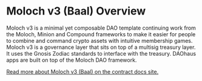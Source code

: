 # Moloch v3 (Baal) Overview

Moloch v3 is a minimal yet composable DAO template continuing work from the Moloch, Minion and Compound frameworks to make it easier for people to combine and command crypto assets with intuitive membership games. Moloch v3 is a governance layer that sits on top of a multisig treasury layer. It uses the Gnosis Zodiac standards to interface with the treasury. DAOhaus apps are built on top of the Moloch DAO framework.

[Read more about Moloch v3 (Baal) on the contract docs site.](https://baal-docs.vercel.app/)

